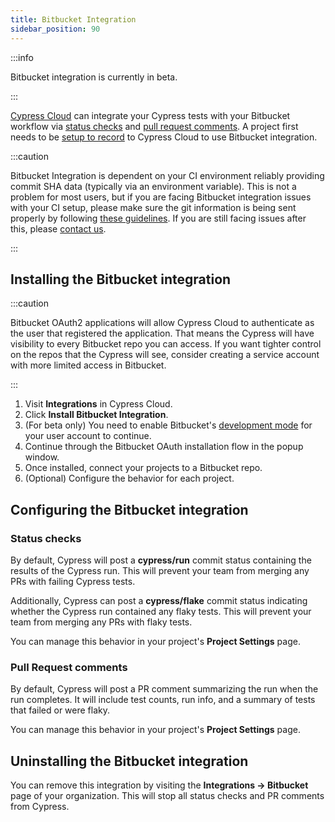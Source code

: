 ```yaml
---
title: Bitbucket Integration
sidebar_position: 90
---
```


:::info

Bitbucket integration is currently in beta.

:::

[Cypress Cloud](https://on.cypress.io/cloud) can integrate your Cypress tests
with your Bitbucket workflow via [status checks](#Status-checks) and
[pull request comments](#Pull-Request-comments). A project first needs to be
[setup to record](/guides/cloud/projects) to Cypress Cloud to use Bitbucket
integration.

:::caution

Bitbucket Integration is dependent on your CI environment reliably providing
commit SHA data (typically via an environment variable). This is not a problem
for most users, but if you are facing Bitbucket integration issues with your CI
setup, please make sure the git information is being sent properly by following
[these guidelines](/guides/continuous-integration/introduction#Git-information).
If you are still facing issues after this, please
[contact us](mailto:hello@cypress.io).

:::

## Installing the Bitbucket integration

:::caution

Bitbucket OAuth2 applications will allow Cypress Cloud to authenticate as the
user that registered the application. That means the Cypress will have
visibility to every Bitbucket repo you can access. If you want tighter control
on the repos that the Cypress will see, consider creating a service account with
more limited access in Bitbucket.

:::

1. Visit **Integrations** in Cypress Cloud.
1. Click **Install Bitbucket Integration**.
1. (For beta only) You need to enable Bitbucket's
   [development mode](https://support.atlassian.com/bitbucket-cloud/docs/enable-bitbucket-cloud-development-mode/)
   for your user account to continue.
1. Continue through the Bitbucket OAuth installation flow in the popup window.
1. Once installed, connect your projects to a Bitbucket repo.
1. (Optional) Configure the behavior for each project.

## Configuring the Bitbucket integration

### Status checks

By default, Cypress will post a **cypress/run** commit status containing the
results of the Cypress run. This will prevent your team from merging any PRs
with failing Cypress tests.

Additionally, Cypress can post a **cypress/flake** commit status indicating
whether the Cypress run contained any flaky tests. This will prevent your team
from merging any PRs with flaky tests.

You can manage this behavior in your project's **Project Settings** page.

### Pull Request comments

By default, Cypress will post a PR comment summarizing the run when the run
completes. It will include test counts, run info, and a summary of tests that
failed or were flaky.

You can manage this behavior in your project's **Project Settings** page.

## Uninstalling the Bitbucket integration

You can remove this integration by visiting the **Integrations → Bitbucket**
page of your organization. This will stop all status checks and PR comments from
Cypress.
